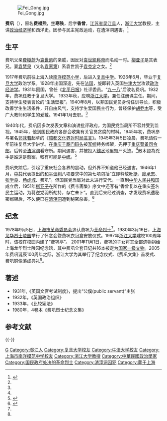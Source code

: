 [[File:Fei_Gong.jpg|thumb]]

'''费巩'''（{{bd|1905年|9月|1945年|3月|catIdx=F费}}），原名'''费福熊'''，[[表字|字]]'''寒铁'''，后字'''香曾'''，[[江苏省|江苏省]][[吴江区|吴江县]]人，[[浙江大学|浙江大学]]教授，主讲[[政治经济学|政治经济学]]和西洋史。因参与民主宪政运动，在渣滓洞遇害。<ref name=zd>{{Cite web |url=http://rwsk.zju.edu.cn/index.php?c=Chinese&a=detail&catid=84&id=9412 |title=费巩，浙江大学人文社会科学,2012-09-01 |access-date=2013-12-31 |archive-url=https://web.archive.org/web/20131231215700/http://rwsk.zju.edu.cn/index.php?c=Chinese&a=detail&catid=84&id=9412 |archive-date=2013-12-31 |dead-url=yes }}</ref>

==生平==
费巩父亲[[費樹蔚|費樹蔚]]为[[袁世凯|袁世凯]]的亲戚，因反对[[中華帝國|袁世凯称帝]]而名动一时。[[柳亚子|柳亚子]]是其表兄。妻[[袁慧泉|袁慧泉]]（又名[[袁家第|袁家第]]）系袁世凯子[[袁克定|袁克定]]之女。<ref name=zd/>

1917年费巩前往上海入读[[上海市南洋模范中学|南洋模范小学]]，后进入[[上海市复旦中学|复旦中学]]。1926年6月，毕业于[[复旦大学|复旦大学]]政治学系。1928年出国深造，先在[[法国|法国]]，旋即转入英国[[牛津大学|牛津大学]]攻读[[政治经济学|政治经济学]]。1931年回国，曾任《[[北平日报|北平日报]]》社评委员。“[[九一八事變|九一八]]”后改名费巩。1932年，费巩任教于复旦大学。 1933年秋，应聘[[浙江大学|浙江大学]]，兼任注册课主任。期间，支持学生發表言论的“生活壁报”。1940年8月，以非国民党员身份任训导长，积极改善学生生活条件，开自由风气，支持学生爱国民主行为，曾经保护[[胡乔木|胡乔木]]等，受广大教师和学生的爱戴。1941年1月去职。<ref name=zd/>

1940年代，费巩因多次发表文章和演讲批评政府，为国民党当局所不容并受到监视。1945年，他到国民政府各部会收集有关官员贪腐的材料。1945年初，费巩参与署名[[郭沫若|郭沫若]]起草的《[[陪都文化界对时局进言|陪都文化界对时局进言]]》。1945年3月5日凌晨，费巩请假一年前往复旦大学讲学。在[[重庆市|重庆]][[千厮门码头|千厮门码头]]被[[國民政府軍事委員會調查統計局|军统]]特务绑架，先押于[[重庆警备司令部|重庆警备司令部]]，后转至[[渣滓洞|渣滓洞]]看守所。期间遇害，并被投入[[鏹水|鏹水]]池里毁尸灭迹。<ref name=zd/>散木認為兇手是誰還是懸案，較有可能是[[中國國民黨中央執行委員會調查統計局|中统]]。<ref name="散木2011">{{cite book| author=散木| title=民國謎案之費鞏案再探| url=http://books.google.com/books?id=60nKtKOfSz4C| page=161| date=2011年| publisher=秀威出版| isbn=978-986-221-820-4| access-date=2013-10-30| archive-date=2014-01-01| archive-url=https://web.archive.org/web/20140101120706/http://books.google.com/books?id=60nKtKOfSz4C| dead-url=no}}</ref>

费巩失踪后，引起了重庆社会各界的震动，但外界不知道他已经遇害。1946年1月，[[中国共产党|中共]]代表提出的[[國共關係|和平谈判]]八项要求中的第七项包括“立即释放[[叶挺|叶挺]]、[[廖承志|廖承志]]、[[张学良|张学良]]、[[杨虎城|杨虎城]]、费巩”。但国民党当局对此未进行交代。一直到[[中华人民共和国|中华人民共和国]]成立后，1951年[[柳亚子|柳亚子]]在所作的《费韦斋集》序文中还写有“香曾复以在重庆签名民主运动，为蒋逆党羽所劫持，存亡未卜”。直到后来经过调查，才发现费巩遭秘密绑架后，不久便已在[[渣滓洞|渣滓洞]]遭到秘密杀害。<ref name="zgww">{{Cite web|title=话说“宝易堂”费树蔚故居和《费韦斋集》|url=http://www.ccrnews.com.cn/a/wenwuyanjiu/wenwu/shoucangjianshang2/2013/0107/36537.html|accessdate=2019-10-02|date=2013-01-07|publisher=中国文物信息网|archiveurl=https://web.archive.org/web/20131101004446/http://www.ccrnews.com.cn/a/wenwuyanjiu/wenwu/shoucangjianshang2/2013/0107/36537.html|archivedate=2013-11-01|dead-url=no}}</ref>

==纪念==
1978年9月5日，[[上海市革命委员会|上海市革命委员会]]追认费巩为[[烈士_(中华人民共和国)|革命烈士]]<ref name="zd" />。1980年3月16日，[[上海市|上海]][[龙华烈士陵园|龙华烈士陵园]]举行了怀念会暨费巩衣冠盒安放仪式。1997年[[浙江大学|浙江大学]]建校100周年时，该校在校园内建了“费巩亭”。 2001年11月1日，费巩的子女将其全部遗物捐给上海龙华烈士陵园纪念馆，其中费巩全套日记共16本被定为[[国家一级文物|国家一级文物]]。2005年费巩诞辰100周年之际，浙江大学为其举行了纪念仪式、《费巩文集》首发式、费巩铜像落成典礼<ref name="zgww" />。

==著述==
* 1931年,《英国文官考试制度》，提出“公僕(public servant)”主张
* 1932年，《英国政治组织》
* 1933年，《比较宪法》
* 1980年，4卷本《费巩烈士纪念文集》

==参考文献==
{{Reflist}}

{{-}}
{{第二次国共内战}}
{{DEFAULTSORT:Fei费}}
[[Category:费姓|G]]
[[Category:吳江人|Category:吳江人]]
[[Category:复旦大学校友|Category:复旦大学校友]]
[[Category:牛津大学校友|Category:牛津大学校友]]
[[Category:上海市南洋模范中学校友|Category:上海市南洋模范中学校友]]
[[Category:浙江大学教授|Category:浙江大学教授]]
[[Category:中華民國政治學家|Category:中華民國政治學家]]
[[Category:国民政府处决的革命烈士|Category:国民政府处决的革命烈士]]
[[Category:渣滓洞囚犯|Category:渣滓洞囚犯]]
[[Category:葬于上海|Category:葬于上海]]